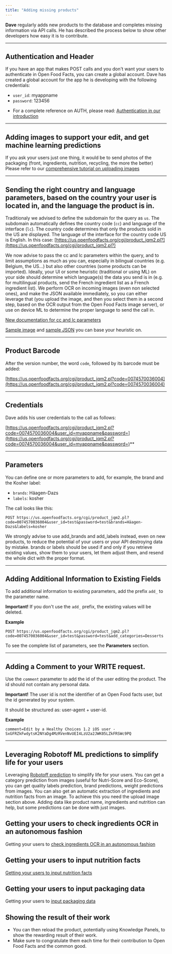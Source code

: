 ```yaml
---
title: "Adding missing products"
---
```


**Dave** regularly adds new products to the database and completes missing information via API calls. He has described the process below to show other developers how easy it is to contribute.

---

## Authentication and Header

If you have an app that makes POST calls and you don't want your users to authenticate in Open Food Facts, you can create a global account. Dave has created a global account for the app he is developing with the following credentials:

- `user_id`: myappname
- `password`: 123456

* For a complete reference on AUTH, please read: [Authentication in our introduction](../index.md#authentication)

---

## Adding images to support your edit, and get machine learning predictions
If you ask your users just one thing, it would be to send photos of the packaging (front, ingredients, nutrition, recycling, the more the better)
Please refer to our [comprehensive tutorial on uploading images](../tutorial-uploading-photo-to-a-product.md)

---

## Sending the right country and language parameters, based on the country your user is located in, and the language the product is in.

Traditionaly we advised to define the subdomain for the query as `us`. The subdomain automatically defines the country code (`cc`) and language of the interface (`lc`). The country code determines that only the products sold in the US are displayed. The language of the interface for the country code US is English.
In this case:
[https://us.openfoodfacts.org/cgi/product_jqm2.pl?​​​​​​​](https://us.openfoodfacts.org/cgi/product_jqm2.pl?​​​​​​​)

We now advise to pass the cc and lc parameters within the query, and to limit assumptions as much as you can, especially in bilingual countries (e.g. Belgium, the US…) but also other countries (some products can be imported).
Ideally, your UI or some heuristic (traditional or using ML) on your side should determine which language(s) the data you send is in (e.g. for multilingual products, send the French ingredient list as a French ingredient list).
We perform OCR on incoming images (even non selected ones), and make the JSON available immediately, so you can either leverage that (you upload the image, and then you select them in a second step, based on the OCR output from the Open Food Facts image server), or use on device ML to determine the proper language to send the call in.

[New documentation for cc and lc parameters​​​​​​​](https://openfoodfacts.github.io/openfoodfacts-server/api/ref-v2/#cmp--parameters-cc)

[Sample image](https://images.openfoodfacts.org/images/products/26073347/2.jpg) and [sample JSON](https://images.openfoodfacts.org/images/products/26073347/2.json) you can base your heuristic on.

---

## Product Barcode

After the version number, the word `code`, followed by its barcode must be added:

[https://us.openfoodfacts.org/cgi/product_jqm2.pl?code=0074570036004](https://us.openfoodfacts.org/cgi/product_jqm2.pl?code=0074570036004)

---

## Credentials

Dave adds his user credentials to the call as follows:

[https://us.openfoodfacts.org/cgi/product_jqm2.pl?code=0074570036004&user_id=myappname&password=](https://us.openfoodfacts.org/cgi/product_jqm2.pl?code=0074570036004&user_id=myappname&password=)**

---

## Parameters

You can define one or more parameters to add, for example, the brand and the Kosher label:

- `brands`: Häagen-Dazs
- `labels`: kosher


The call looks like this:

`POST https://us.openfoodfacts.org/cgi/product_jqm2.pl?code=0074570036004&user_id=test&password=test&brands=Häagen-Dazs&labels=kosher`

We strongly advise to use add_brands and add_labels instead, even on new products, to reduce the potential of your users or your API destroying data by mistake. brands or labels should be used if and only if you retrieve existing values, show them to your users, let them adjust them, and resend the whole dict with the proper format.

---

## Adding Additional Information to Existing Fields

To add additional information to existing parameters, add the prefix `add_` to the parameter name.

**Important!** If you don't use the `add_` prefix, the existing values will be deleted.

**Example**

`POST https://us.openfoodfacts.org/cgi/product_jqm2.pl?code=0074570036004&user_id=test&password=test&add_categories=Desserts`

To see the complete list of parameters, see the **Parameters** section.

---

## Adding a Comment to your WRITE request.

Use the `comment` parameter to add the id of the user editing the product. The id should not contain any personal data.

**Important!** The user id is not the identifier of an Open Food facts user, but the id generated by your system.

It should be structured as: user-agent + user-id.

**Example**

`comment=Edit by a Healthy Choices 1.2 iOS user - SxGFRZkFwdytsK2NYaDg4MzRVenNvUEI4LzU2a2JWK05LZkFRSWc9PQ`


---
## Leveraging Robotoff ML predictions to simplify life for your users

Leveraging [Robotoff prediction](../intro-robotoff.md) to simplify life for your users.
You can get a category prediction from images (useful for Nutri-Score and Eco-Score), you can get quality labels prediction, brand predictions, weight predictions from images. You can also get an automatic extraction of ingredients and nutrition facts from an image.
To achieve this you need the upload image section above. Adding data like product name, ingredients and nutrition can help, but some predictions can be done with just images.

## Getting your users to check ingredients OCR in an autonomous fashion

Getting your users to [check ingredients OCR in an autonomous fashion](./get-ingredient-related-analysis.md)

## Getting your users to input nutrition facts

[Getting your users to input nutrition facts](../../dev/explain-nutrition-data.md)

## Getting your users to input packaging data

Getting your users to [input packaging data](../../dev/explain-packaging-data.md)

## Showing the result of their work

- You can then reload the product, potentially using Knowledge Panels, to show the rewarding result of their work.
- Make sure to congratulate them each time for their contribution to Open Food Facts and the common good.


 
